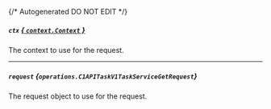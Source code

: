 {/* Autogenerated DO NOT EDIT  */}

##### `ctx` [*{ `context.Context` }*](https://pkg.go.dev/context#Context)
The context to use for the request.

---
##### `request` *{`operations.C1APITaskV1TaskServiceGetRequest`}*
The request object to use for the request.
<Collapsible openLabel={Labels.showProperties} closeLabel={Labels.hideProperties}>
    <C1APITaskV1TaskServiceGetRequest/>
</Collapsible>


